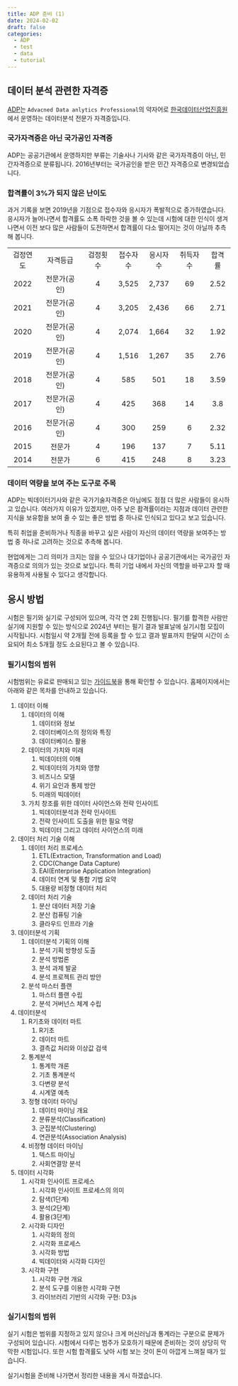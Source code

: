 ```yaml
---
title: ADP 준비 (1)
date: 2024-02-02
draft: false
categories:
  - ADP
  - test
  - data
  - tutorial
---
```


## 데이터 분석 관련한 자격증

[ADP](https://www.dataq.or.kr/www/sub/a_05.do)는 `Advacned Data anlytics Professional`의 약자어로 [한국데이터산업진흥원](https://www.kdata.or.kr/)에서 운영하는 데이터분석 전문가 자격증입니다.

### 국가자격증은 아닌 국가공인 자격증

ADP는 공공기관에서 운영하지만 부류는 기술사나 기사와 같은 국가자격증이 아닌, 민간자격증으로 분류됩니다. 2016년부터는 국가공인을 받은 민간 자격증으로 변경되었습니다.

### 합격률이 3%가 되지 않은 난이도

과거 기록을 보면 2019년을 기점으로 접수자와 응시자가 폭발적으로 증가하였습니다. 응시자가 늘어나면서 합격률도 소폭 하락한 것을 볼 수 있는데 시험에 대한 인식이 생겨나면서 이전 보다 많은 사람들이 도전하면서 합격률이 다소 떨어지는 것이 아닐까 추측해 봅니다.

|          |              |          |          |          |          |        |
|:--------:|:------------:|:--------:|:--------:|:--------:|:--------:|:------:|
| 검정연도 |   자격등급   | 검정횟수 | 접수자수 | 응시자수 | 취득자수 | 합격률 |
|   2022   | 전문가(공인) |    4     |  3,525   |  2,737   |    69    |  2.52  |
|   2021   | 전문가(공인) |    4     |  3,205   |  2,436   |    66    |  2.71  |
|   2020   | 전문가(공인) |    4     |  2,074   |  1,664   |    32    |  1.92  |
|   2019   | 전문가(공인) |    4     |  1,516   |  1,267   |    35    |  2.76  |
|   2018   | 전문가(공인) |    4     |   585    |   501    |    18    |  3.59  |
|   2017   | 전문가(공인) |    4     |   425    |   368    |    14    |  3.8   |
|   2016   | 전문가(공인) |    4     |   300    |   259    |    6     |  2.32  |
|   2015   |    전문가    |    4     |   196    |   137    |    7     |  5.11  |
|   2014   |    전문가    |    6     |   415    |   248    |    8     |  3.23  |

### 데이터 역량을 보여 주는 도구로 주목

ADP는 빅데이터기사와 같은 국가기술자격증은 아님에도 점점 더 많은 사람들이 응시하고 있습니다. 여러가지 이유가 있겠지만, 아주 낮은 홥격률이라는 지점과 데이터 관련한 지식을 보유함을 보여 줄 수 있는 좋은 방법 중 하나로 인식되고 있다고 보고 있습니다.

특히 취업을 준비하거나 직종을 바꾸고 싶은 사람이 자신의 데이터 역량을 보여주는 방법 중 하나로 고려하는 것으로 추측해 봅니다.

현업에게는 그리 의미가 크지는 않을 수 있으나 대기업이나 공공기관에서는 국가공인 자격증으로 의의가 있는 것으로 보입니다. 특히 기업 내에서 자신의 역할을 바꾸고자 할 때 유용하게 사용될 수 있다고 생각합니다.

## 응시 방법

시험은 필기와 실기로 구성되어 있으며, 각각 연 2회 진행됩니다. 필기를 합격한 사람만 실기에 지원할 수 있는 방식으로 2024년 부터는 필기 결과 발표날에 실기시험 모집이 시작됩니다. 시험일시 약 2개월 전에 등록을 할 수 있고 결과 발표까지 한달여 시간이 소요되어 최소 5개월 정도 소요된다고 볼 수 있습니다.

### 필기시험의 범위

시험범위는 유료로 판매되고 있는 [가이드북](https://product.kyobobook.co.kr/detail/S000001399866)을 통해 확인할 수 있습니다. 홈페이지에서는 아래와 같은 목차를 안내하고 있습니다.

1.  데이터 이해
    1.  데이터의 이해
        1.  데이터와 정보
        2.  데이터베이스의 정의와 특징
        3.  데이터베이스 활용
    2.  데이터의 가치와 미래
        1.  빅데이터의 이해
        2.  빅데이터의 가치와 영향
        3.  비즈니스 모델
        4.  위기 요인과 통제 방안
        5.  미래의 빅데이터
    3.  가치 창조를 위한 데이터 사이언스와 전략 인사이트
        1.  빅데이터분석과 전략 인사이트
        2.  전략 인사이트 도출을 위한 필요 역량
        3.  빅데이터 그리고 데이터 사이언스의 미래
2.  데이터 처리 기술 이해
    1.  데이터 처리 프로세스
        1.  ETL(Extraction, Transformation and Load)
        2.  CDC(Change Data Capture)
        3.  EAI(Enterprise Application Integration)
        4.  데이터 연계 및 통합 기법 요약
        5.  대용량 비정형 데이터 처리
    2.  데이터 처리 기술
        1.  분산 데이터 저장 기술
        2.  분산 컴퓨팅 기술
        3.  클라우드 인프라 기술
3.  데이터분석 기획
    1.  데이터분석 기획의 이해
        1.  분석 기획 방향성 도출
        2.  분석 방법론
        3.  분석 과제 발굴
        4.  분석 프로젝트 관리 방안
    2.  분석 마스터 플랜
        1.  마스터 플랜 수립
        2.  분석 거버넌스 체계 수립
4.  데이터분석
    1.  R기초와 데이터 마트
        1.  R기초
        2.  데이터 마트
        3.  결측값 처리와 이상값 검색
    2.  통계분석
        1.  통계학 개론
        2.  기초 통계분석
        3.  다변량 분석
        4.  시계열 예측
    3.  정형 데이터 마이닝
        1.  데이터 마이닝 개요
        2.  분류분석(Classification)
        3.  군집분석(Clustering)
        4.  연관분석(Association Analysis)
    4.  비정형 데이터 마이닝
        1.  텍스트 마이닝
        2.  사회연결망 분석
5.  데이터 시각화
    1.  시각화 인사이트 프로세스
        1.  시각화 인사이트 프로세스의 의미
        2.  탐색(1단계)
        3.  분석(2단계)
        4.  활용(3단계)
    2.  시각화 디자인
        1.  시각화의 정의
        2.  시각화 프로세스
        3.  시각화 방법
        4.  빅데이터와 시각화 디자인
    3.  시각화 구현
        1.  시각화 구현 개요
        2.  분석 도구를 이용한 시각화 구현
        3.  라이브러리 기반의 시각화 구현: D3.js

### 실기시험의 범위

실기 시험은 범위를 지정하고 있지 않으나 크게 머신러닝과 통계라는 구분으로 문제가 구성되어 있습니다. 시험에서 다루는 범주가 모호하기 때문에 준비하는 것이 상당히 막막한 시험입니다. 또한 시험 합격률도 낮아 시험 보는 것이 돈이 아깝게 느껴질 때가 있습니다.

실기시험을 준비해 나가면서 정리한 내용을 게시 하겠습니다.